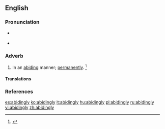 ==English==


===Pronunciation===
* {{a|US}} {{IPA|/əˈbaɪ.dɪŋ.li/}}
* {{audio|en-us-abidingly.ogg|Audio (US)}}

===Adverb===
{{en-adv}}

# In an [[abiding]] manner; [[permanently]]. {{defdate|First attested around 1350 to 1470.}}<ref>{{reference-book | last =| first = | authorlink =  | coauthors =  | editor =Brown, Lesley  | others =  | title = The Shorter Oxford English Dictionary | origdate =  | origyear = 1933| origmonth =  | url =  | format =  | accessdate =  | accessyear =  | accessmonth =  | edition = 5th | date =  | year =2003| month =  | publisher =Oxford University Press  | location =Oxford, UK | language =  | id =  | doi = | isbn =978-0-19-860575-7 | lccn = | ol = | pages =4| chapter =  | chapterurl =  | quote =}}</ref>

====Translations====
{{trans-top|in an abiding manner}}
{{trans-mid}}
{{trans-bottom}}

===References===
<references/>

[[es:abidingly]]
[[ko:abidingly]]
[[it:abidingly]]
[[hu:abidingly]]
[[pl:abidingly]]
[[ru:abidingly]]
[[vi:abidingly]]
[[zh:abidingly]]